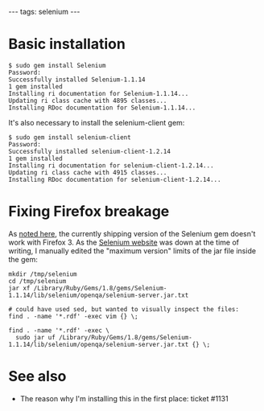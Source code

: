 ---
tags: selenium
---
= Basic installation =

<pre>$ sudo gem install Selenium
Password:
Successfully installed Selenium-1.1.14
1 gem installed
Installing ri documentation for Selenium-1.1.14...
Updating ri class cache with 4895 classes...
Installing RDoc documentation for Selenium-1.1.14...</pre>

It's also necessary to install the selenium-client gem:

<pre>$ sudo gem install selenium-client
Password:
Successfully installed selenium-client-1.2.14
1 gem installed
Installing ri documentation for selenium-client-1.2.14...
Updating ri class cache with 4915 classes...
Installing RDoc documentation for selenium-client-1.2.14...</pre>

= Fixing Firefox breakage =

As [http://www.spacevatican.org/2008/9/27/selenium-and-firefox-3 noted here], the currently shipping version of the Selenium gem doesn't work with Firefox 3. As the [http://seleniumhq.org/ Selenium website] was down at the time of writing, I manually edited the "maximum version" limits of the jar file inside the gem:

<pre>mkdir /tmp/selenium
cd /tmp/selenium
jar xf /Library/Ruby/Gems/1.8/gems/Selenium-1.1.14/lib/selenium/openqa/selenium-server.jar.txt 

# could have used sed, but wanted to visually inspect the files:
find . -name '*.rdf' -exec vim {} \;

find . -name '*.rdf' -exec \
  sudo jar uf /Library/Ruby/Gems/1.8/gems/Selenium-1.1.14/lib/selenium/openqa/selenium-server.jar.txt {} \;</pre>

= See also =

* The reason why I'm installing this in the first place: ticket #1131
